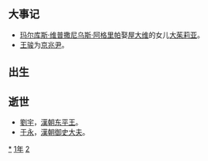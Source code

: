 {{yearTOC|-21|西汉'''[[阳朔_(汉成帝)|阳朔]]四年'''}}

== 大事记 ==
*[[玛尔库斯·维普撒尼乌斯·阿格里帕|玛尔库斯·维普撒尼乌斯·阿格里帕]]娶[[屋大维|屋大维]]的女儿[[大茱莉亚|大茱莉亚]]。
*[[王骏|王骏]]为[[京兆尹|京兆尹]]。
== 出生 ==

== 逝世 ==
{{Wikisource year mention}}
*[[刘宇_(东平王)|劉宇]]，[[漢朝|漢朝]][[东平王|东平王]]。
*[[于永|于永]]，[[漢朝|漢朝]][[御史大夫|御史大夫]]。

[[Category:前21年|*]]
[[Category:前20年代|1年]]
[[Category:前1世纪各年|2]]